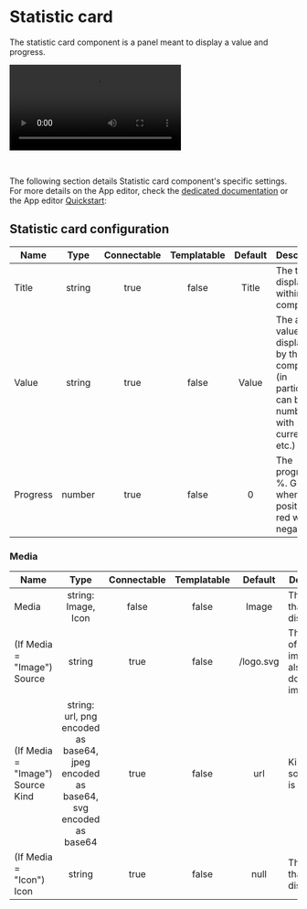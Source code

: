 
# Statistic card

The statistic card component is a panel meant to display a value and progress.

<video
	className="border-2 rounded-lg object-cover w-full h-full dark:border-gray-800"
	controls
	src="/videos/stat_card.mp4"
/>

<br />

The following section details Statistic card component's specific settings. For more details on the App editor, check the [dedicated documentation](../0_app_editor/index.mdx) or the App editor [Quickstart](../../getting_started/7_apps_quickstart/index.mdx):

<div className="grid grid-cols-2 gap-6 mb-4">
	<DocCard
		color="orange"
		title="App editor Documentation"
		description="The app editor is a low-code builder to create custom User Interfaces with a mix of drag-and-drop and code."
		href="/docs/apps/app_editor"
	/>
	<DocCard
		color="orange"
		title="Apps quickstart"
		description="Learn how to build your first app in a matter of minutes."
		href="/docs/getting_started/apps_quickstart"
	/>
</div>

## Statistic card configuration

| Name     |  Type  | Connectable | Templatable | Default | Description                                                                                      |
| -------- | :----: | :---------: | :---------: | :-----: | ------------------------------------------------------------------------------------------------ |
| Title    | string |    true     |    false    |  Title  | The title displayed within component.                                                            |
| Value    | string |    true     |    false    |  Value  | The actual value displayed by the component (in particular, can be a number, with currency etc.) |
| Progress | number |    true     |    false    |    0    | The progress, in %. Green when positive, red when negative.                                      |

### Media

| Name                             |                                       Type                                        | Connectable | Templatable |  Default  | Description                                              |
| -------------------------------- | :-------------------------------------------------------------------------------: | :---------: | :---------: | :-------: | -------------------------------------------------------- |
| Media                            |                                string: Image, Icon                                |    false    |    false    |   Image   | The picture that will be displayed.                      |
| (If Media = "Image") Source      |                                      string                                       |    true     |    false    | /logo.svg | The source of the image: can also be a downloaded image. |
| (If Media = "Image") Source Kind | string: url, png encoded as base64, jpeg encoded as base64, svg encoded as base64 |    true     |    false    |    url    | Kind of source that is used.                             |
| (If Media = "Icon") Icon         |                                      string                                       |    true     |    false    |   null    | The icon that will be displayed.                         |
